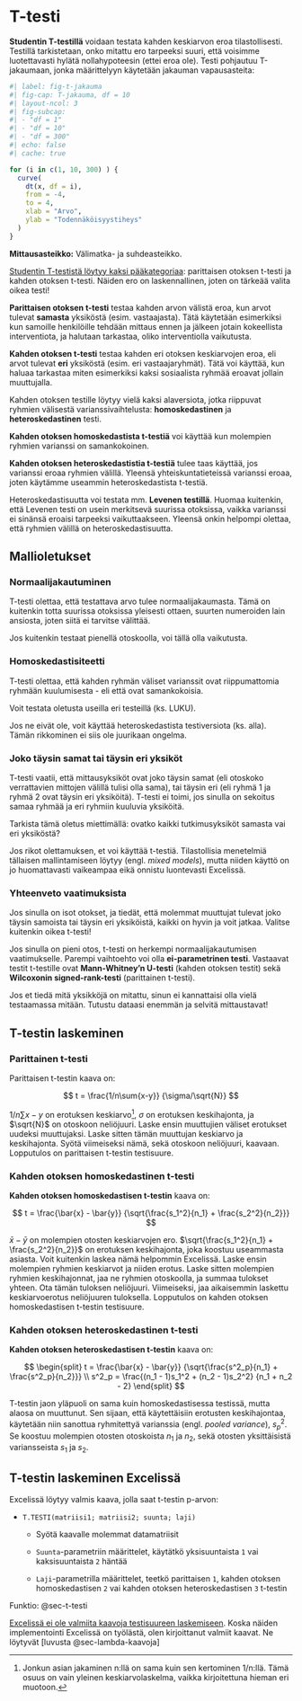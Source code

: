 # T-testi {#sec-t-testi}

**Studentin T-testillä** voidaan testata kahden keskiarvon eroa tilastollisesti. Testillä tarkistetaan, onko mitattu ero tarpeeksi suuri, että voisimme luotettavasti hylätä nollahypoteesin (ettei eroa ole). Testi pohjautuu T-jakaumaan, jonka määrittelyyn käytetään jakauman vapausasteita:

```r
#| label: fig-t-jakauma
#| fig-cap: T-jakauma, df = 10
#| layout-ncol: 3
#| fig-subcap: 
#| - "df = 1"
#| - "df = 10"
#| - "df = 300"
#| echo: false
#| cache: true

for (i in c(1, 10, 300) ) {
  curve(
    dt(x, df = i),
    from = -4,
    to = 4,
    xlab = "Arvo",
    ylab = "Todennäköisyystiheys"
  )
}

```

**Mittausasteikko:** Välimatka- ja suhdeasteikko.

[Studentin T-testistä löytyy kaksi pääkategoriaa]{.underline}: parittaisen otoksen t-testi ja kahden otoksen t-testi. Näiden ero on laskennallinen, joten on tärkeää valita oikea testi!

**Parittaisen otoksen t-testi** testaa kahden arvon välistä eroa, kun arvot tulevat **samasta** yksiköstä (esim. vastaajasta). Tätä käytetään esimerkiksi kun samoille henkilöille tehdään mittaus ennen ja jälkeen jotain kokeellista interventiota, ja halutaan tarkastaa, oliko interventiolla vaikutusta.

**Kahden otoksen t-testi** testaa kahden eri otoksen keskiarvojen eroa, eli arvot tulevat **eri** yksiköstä (esim. eri vastaajaryhmät). Tätä voi käyttää, kun haluaa tarkastaa miten esimerkiksi kaksi sosiaalista ryhmää eroavat jollain muuttujalla.

Kahden otoksen testille löytyy vielä kaksi alaversiota, jotka riippuvat ryhmien välisestä varianssivaihtelusta: **homoskedastinen** ja **heteroskedastinen** testi.

**Kahden otoksen homoskedastista t-testiä** voi käyttää kun molempien ryhmien varianssi on samankokoinen.

**Kahden otoksen heteroskedastistia t-testiä** tulee taas käyttää, jos varianssi eroaa ryhmien välillä. Yleensä yhteiskuntatieteissä varianssi eroaa, joten käytämme useammin heteroskedastista t-testiä.

Heteroskedastisuutta voi testata mm. **Levenen testillä**. Huomaa kuitenkin, että Levenen testi on usein merkitsevä suurissa otoksissa, vaikka varianssi ei sinänsä eroaisi tarpeeksi vaikuttaakseen. Yleensä onkin helpompi olettaa, että ryhmien välillä on heteroskedastisuutta.

## Mallioletukset

### Normaalijakautuminen

T-testi olettaa, että testattava arvo tulee normaalijakaumasta. Tämä on kuitenkin totta suurissa otoksissa yleisesti ottaen, suurten numeroiden lain ansiosta, joten siitä ei tarvitse välittää.

Jos kuitenkin testaat pienellä otoskoolla, voi tällä olla vaikutusta.

### Homoskedastisiteetti

T-testi olettaa, että kahden ryhmän väliset varianssit ovat riippumattomia ryhmään kuulumisesta - eli että ovat samankokoisia.

Voit testata oletusta useilla eri testeillä (ks. LUKU).

Jos ne eivät ole, voit käyttää heteroskedastista testiversiota (ks. alla). Tämän rikkominen ei siis ole juurikaan ongelma.

### Joko täysin samat tai täysin eri yksiköt

T-testi vaatii, että mittausyksiköt ovat joko täysin samat (eli otoskoko verrattavien mittojen välillä tulisi olla sama), tai täysin eri (eli ryhmä 1 ja ryhmä 2 ovat täysin eri yksiköitä). T-testi ei toimi, jos sinulla on sekoitus samaa ryhmää ja eri ryhmiin kuuluvia yksiköitä.

Tarkista tämä oletus miettimällä: ovatko kaikki tutkimusyksiköt samasta vai eri yksiköstä?

Jos rikot olettamuksen, et voi käyttää t-testiä. Tilastollisia menetelmiä tällaisen mallintamiseen löytyy (engl. *mixed models*), mutta niiden käyttö on jo huomattavasti vaikeampaa eikä onnistu luontevasti Excelissä.

### Yhteenveto vaatimuksista

Jos sinulla on isot otokset, ja tiedät, että molemmat muuttujat tulevat joko täysin samoista tai täysin eri yksiköistä, kaikki on hyvin ja voit jatkaa. Valitse kuitenkin oikea t-testi!

Jos sinulla on pieni otos, t-testi on herkempi normaalijakautumisen vaatimukselle. Parempi vaihtoehto voi olla **ei-parametrinen testi**. Vastaavat testit t-testille ovat **Mann-Whitney'n U-testi** (kahden otoksen testit) sekä **Wilcoxonin signed-rank-testi** (parittainen t-testi).

Jos et tiedä mitä yksikköjä on mitattu, sinun ei kannattaisi olla vielä testaamassa mitään. Tutustu dataasi enemmän ja selvitä mittaustavat!

## T-testin laskeminen

### Parittainen t-testi

Parittaisen t-testin kaava on:

$$ t = \frac{1/n\sum{x-y}} {\sigma/\sqrt{N}} $$

$1/n\sum{x-y}$ on erotuksen keskiarvo[^ttesti-1], $\sigma$ on erotuksen keskihajonta, ja $\sqrt{N}$ on otoskoon neliöjuuri. Laske ensin muuttujien väliset erotukset uudeksi muuttujaksi. Laske sitten tämän muuttujan keskiarvo ja keskihajonta. Syötä viimeiseksi nämä, sekä otoskoon neliöjuuri, kaavaan. Lopputulos on parittaisen t-testin testisuure.

[^ttesti-1]: Jonkun asian jakaminen n:llä on sama kuin sen kertominen 1/n:llä. Tämä osuus on vain yleinen keskiarvolaskelma, vaikka kirjoitettuna hieman eri muotoon.

### Kahden otoksen homoskedastinen t-testi

**Kahden otoksen homoskedastisen t-testin** kaava on:

$$ t = \frac{\bar{x} - \bar{y}} {\sqrt{\frac{s_1^2}{n_1} + \frac{s_2^2}{n_2}}} $$

$\bar{x} - \bar{y}$ on molempien otosten keskiarvojen ero. $\sqrt{\frac{s_1^2}{n_1} + \frac{s_2^2}{n_2}}$ on erotuksen keskihajonta, joka koostuu useammasta asiasta. Voit kuitenkin laskea nämä helpommin Excelissä. Laske ensin molempien ryhmien keskiarvot ja niiden erotus. Laske sitten molempien ryhmien keskihajonnat, jaa ne ryhmien otoskoolla, ja summaa tulokset yhteen. Ota tämän tuloksen neliöjuuri. Viimeiseksi, jaa aikaisemmin laskettu keskiarvoerotus neliöjuuren tuloksella. Lopputulos on kahden otoksen homoskedastisen t-testin testisuure.

### Kahden otoksen heteroskedastinen t-testi

**Kahden otoksen heteroskedastisen t-testin** kaava on:

$$ \begin{split} t = \frac{\bar{x} - \bar{y}} {\sqrt{\frac{s^2_p}{n_1} + \frac{s^2_p}{n_2}}} \\ s^2_p = \frac{(n_1 - 1)s_1^2 + (n_2 - 1)s_2^2} {n_1 + n_2 - 2} \end{split} $$

T-testin jaon yläpuoli on sama kuin homoskedastisessa testissä, mutta alaosa on muuttunut. Sen sijaan, että käytettäisiin erotusten keskihajontaa, käytetään niin sanottua ryhmitettyä varianssia (engl. *pooled variance*), $s^2_p$. Se koostuu molempien otosten otoskoista $n_1$ ja $n_2$, sekä otosten yksittäisistä variansseista $s_1$ ja $s_2$.

## T-testin laskeminen Excelissä

Excelissä löytyy valmis kaava, jolla saat t-testin p-arvon:

-   `T.TESTI(matriisi1; matriisi2; suunta; laji)`

    -   Syötä kaavalle molemmat datamatriisit

    -   `Suunta`-parametriin määrittelet, käytätkö yksisuuntaista `1` vai kaksisuuntaista `2` häntää

    -   `Laji`-parametrilla määrittelet, teetkö parittaisen `1`, kahden otoksen homoskedastisen `2` vai kahden otoksen heteroskedastisen `3` t-testin

Funktio: @sec-t-testi

[Excelissä ei ole valmiita kaavoja testisuureen laskemiseen]{.underline}. Koska näiden implementointi Excelissä on työlästä, olen kirjoittanut valmiit kaavat. Ne löytyvät [luvusta @sec-lambda-kaavoja]
